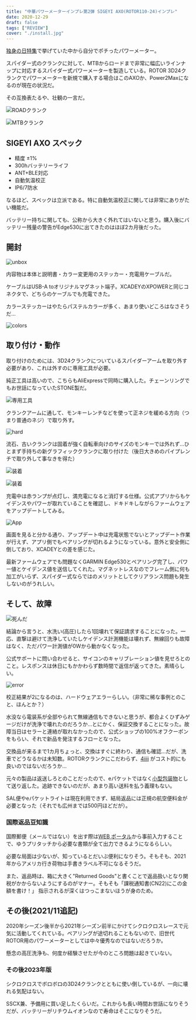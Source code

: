 ```yaml
---
title: "中華パワーメーターインプレ第2弾 SIGEYI AXO(ROTOR110-24)インプレ"
date: 2020-12-29
draft: false
tags: ["REVIEW"]
cover: "./install.jpg"
---
```


[独身の日特集](https://blog.gensobunya.net/post/2020/11/2020_singleday/)で挙げていた中から自分でポチったパワーメーター。

<LinkCard url="https://s.click.aliexpress.com/e/_9JzEFV" />

スパイダー式のクランクに対して、MTBからロードまで非常に幅広いラインナップに対応するスパイダー式パワーメーターを製造している。ROTOR 3D24クランクでパワーメーターを新規で購入する場合はこのAXOか、Power2Maxになるのが現在の状況だ。

その互換表たるや、壮観の一言だ。

![ROADクランク](./compatibility_r.webp)

![MTBクランク](./compatibility_m.webp)

## SIGEYI AXO スペック

- 精度 ±1%
- 300hバッテリーライフ
- ANT+BLE対応
- 自動気温校正
- IP6/7防水

なるほど、スペックは立派である。特に自動気温校正に関しては非常にありがたい機能だ。

バッテリー持ちに関しても、公称から大きく外れてはいないと思う。購入後にバッテリー残量の警告がEdge530に出てきたのはほぼ2カ月後だった。

## 開封

![unbox](./unbox.jpg)

内容物は本体と説明書・カラー変更用のステッカー・充電用ケーブルだ。

ケーブルはUSB-A toオリジナルマグネット端子。XCADEYのXPOWERと同じコネクタで、どちらのケーブルでも充電できた。

カラーステッカーはやたらパステルカラーが多く、あまり使いどころはなさそうだ…

![colors](./sticker.jpg)

## 取り付け・動作

取り付けのためには、3D24クランクについているスパイダーアームを取り外す必要があり、これは外すのに専用工具が必要。

純正工具は高いので、こちらもAliExpressで同時に購入した。チェーンリングでもお世話になっていたSTONE製だ。

<LinkCard url="https://s.click.aliexpress.com/e/_AaNY6r" />

![専用工具](./stone_remover.jpg)

クランクアームに通して、モンキーレンチなどを使って正ネジを緩める方向（つまり普通のネジ）で取り外す。

![hard](./power_remove.jpg)

流石、古いクランクは固着が強く自転車向けのサイズのモンキーでは外れず…ひとまず手持ちの新グラフィッククランクに取り付けた（後日大きめのパイプレンチで取り外して事なきを得た）

![装着](./install.jpg)

![装着](./install_cmplt.jpg)

充電中は赤ランプが点灯し、満充電になると消灯する仕様。公式アプリからもケイデンスやパワーが取れていることを確認し、ドキドキしながらファームウェアをアップデートしてみる。

![App](./update.png)

画面を見ると分かる通り、アップデート中は充電状態でないとアップデート作業が行えず、アプリ側でもペアリングが切れるようになっている。意外と安全側に倒しており、XCADEYとの差を感じた。

最新ファームウェアでも問題なくGARMIN Edge530とペアリング完了し、パワー値とケイデンス値を送信してくれた。マグネットレスなのでフレーム側に何も加工がいらず、スパイダー式ならではのメリットとしてクリアランス問題も発生しないのがうれしい。

## そして、故障

![死んだ](./dead.png)

結論から言うと、水洗い(高圧)したら1回壊れて保証請求することになった。一応、直撃は避けて洗浄していたしケイデンス計測機能は壊れず、無線回りも故障はなく、ただパワー計測値が0Wから動かなくなった。

公式サポートに問い合わせると、サイコンのキャリブレーション値を見せろとのこと。レスポンスは休日にもかかわらず数時間で返信が返ってきた。素晴らしい。

![error](./error_code.jpg)

校正結果が2になるのは、ハードウェアエラーらしい。（非常に稀な事例とのこと、ほんとか？）

水没なら電装系が全部やられて無線通信もできないと思うが、都合よくひずみゲージだけが洗浄で壊れたのだろうか…とにかく、保証交換することになった。故障当日はセラーと連絡が取れなかったので、公式ショップの100%オフクーポンをもらい、それで新品を発注するフローとなった。

交換品が来るまで1カ月ちょっと、交換はすぐに終わり、通信も確認…だが、洗車でどうなるかは未知数。ROTORクランクにこだわらず、[4iiii](https://amzn.to/3pxgjo2) がコスト的にも良いのではないだろうか…

<Amzn asin="B07ZMF12T9">

元々の製品は返送しろとのことだったので、eパケットではなく[小型包装物](https://www.post.japanpost.jp/int/service/small_packing.html)として送り返した。追跡できないのだが、あまり高い送料を払う義理もない。

SAL便やeパケットライトは現在利用できず、結局返品には正規の航空便料金が必要となった（それでも広州までは500円ほどだが）。

### 国際返品豆知識

国際郵便（メールではない）を出す際は[WEB ポータル](https://www.int-mypage.post.japanpost.jp/mypage/M010000.do)から事前入力することで、ゆうプリタッチから必要な書類が全て出力できるようになるらしい。

必要な局面は少ないが、知っているとだいぶ便利になりそう。そもそも、2021年からアメリカ行き荷物は手書きラベル不可になるそうだ。

また、返品時は、箱に大きく"Returned Goods"と書くことで返品扱いとなり関税がかからないようにするのがマナー。そもそも「課税通知書(CN22)にこの金額を書け！」
指示されるが深くはつっこまないほうが身のため。

## その後(2021/11追記)

2020年シーズン後半から2021年シーズン前半にかけてシクロクロスレースで元気に活動してくれている。ペアリングが途切れることもないので、旧世代ROTOR用のパワーメーターとしては中々優秀なのではないだろうか。

懸念の高圧洗浄も、何度か経験させたが今のところ問題は起きていない。

<LinkCard url="https://s.click.aliexpress.com/e/_DlHHph9" />

### その後2023年版

シクロクロスでボロボロの3D24クランクとともに使い倒しているが、一向に壊れる気配はない。

SSCX兼、予備用に買い足したくらいだ。これからも長い時間お世話になりそうだが、バッテリーがリチウムイオンなので寿命はそこになりそうだ。
